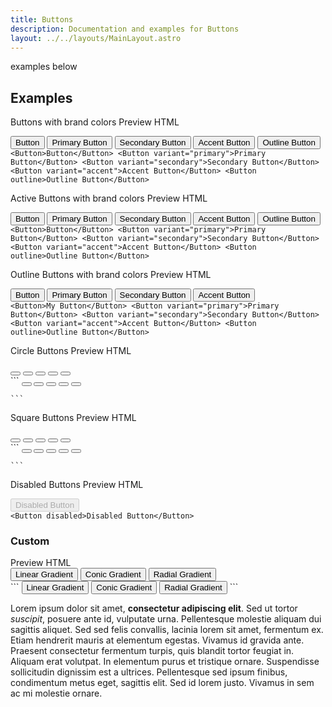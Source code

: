 ```yaml
---
title: Buttons
description: Documentation and examples for Buttons
layout: ../../layouts/MainLayout.astro
---
```



examples below

## Examples

Buttons with brand colors
<Tabs variant="lifted" size="large" client:visible>
  <Fragment slot="tab.1.active">Preview</Fragment>
  <Fragment slot="tab.2">HTML</Fragment>
  <Fragment slot="panel.1">
    <div class='flex gap-3'>
        <Button>Button</Button>
        <Button variant="primary">Primary Button</Button>
        <Button variant="secondary">Secondary Button</Button>
        <Button variant="accent">Accent Button</Button>
        <Button outline>Outline Button</Button>
    </div>
  </Fragment>
  <Fragment slot="panel.2">
    ```
    <Button>Button</Button>
    <Button variant="primary">Primary Button</Button>
    <Button variant="secondary">Secondary Button</Button>
    <Button variant="accent">Accent Button</Button>
    <Button outline>Outline Button</Button>
    ```
  </Fragment>
</Tabs>

Active Buttons with brand colors
<Tabs variant="lifted" size="large" client:visible>
  <Fragment slot="tab.1.active">Preview</Fragment>
  <Fragment slot="tab.2">HTML</Fragment>
  <Fragment slot="panel.1">
    <div class='flex gap-3'>
        <Button active>Button</Button>
        <Button active variant="primary">Primary Button</Button>
        <Button active variant="secondary">Secondary Button</Button>
        <Button active variant="accent">Accent Button</Button>
        <Button active outline>Outline Button</Button>
    </div>
  </Fragment>
  <Fragment slot="panel.2">
    ```
    <Button>Button</Button>
    <Button variant="primary">Primary Button</Button>
    <Button variant="secondary">Secondary Button</Button>
    <Button variant="accent">Accent Button</Button>
    <Button outline>Outline Button</Button>
    ```
  </Fragment>
</Tabs>

Outline Buttons with brand colors
<Tabs variant="lifted" size="large" client:visible>
  <Fragment slot="tab.1.active">Preview</Fragment>
  <Fragment slot="tab.2">HTML</Fragment>
  <Fragment slot="panel.1">
    <div class='flex gap-3'>
        <Button outline>Button</Button>
        <Button outline variant="primary">Primary Button</Button>
        <Button outline variant="secondary">Secondary Button</Button>
        <Button outline variant="accent">Accent Button</Button>
    </div>
  </Fragment>
  <Fragment slot="panel.2">
    ```
    <Button>My Button</Button>
    <Button variant="primary">Primary Button</Button>
    <Button variant="secondary">Secondary Button</Button>
    <Button variant="accent">Accent Button</Button>
    <Button outline>Outline Button</Button>
    ```
  </Fragment>
</Tabs>

Circle Buttons
<Tabs variant="lifted" size="large" client:visible>
  <Fragment slot="tab.1.active">Preview</Fragment>
  <Fragment slot="tab.2">HTML</Fragment>
  <Fragment slot="panel.1">
    <div class='flex gap-3'>
        <Button shape="circle"><svg xmlns="http://www.w3.org/2000/svg" class="h-6 w-6" fill="none" viewBox="0 0 24 24" stroke="currentColor"><path stroke-linecap="round" stroke-linejoin="round" stroke-width="2" d="M6 18L18 6M6 6l12 12" /></svg></Button>
        <Button shape="circle" variant="primary"><svg xmlns="http://www.w3.org/2000/svg" class="h-6 w-6" fill="none" viewBox="0 0 24 24" stroke="currentColor"><path stroke-linecap="round" stroke-linejoin="round" stroke-width="2" d="M6 18L18 6M6 6l12 12" /></svg></Button>
        <Button shape="circle" variant="secondary"><svg xmlns="http://www.w3.org/2000/svg" class="h-6 w-6" fill="none" viewBox="0 0 24 24" stroke="currentColor"><path stroke-linecap="round" stroke-linejoin="round" stroke-width="2" d="M6 18L18 6M6 6l12 12" /></svg></Button>
        <Button shape="circle" variant="accent"><svg xmlns="http://www.w3.org/2000/svg" class="h-6 w-6" fill="none" viewBox="0 0 24 24" stroke="currentColor"><path stroke-linecap="round" stroke-linejoin="round" stroke-width="2" d="M6 18L18 6M6 6l12 12" /></svg></Button>
        <Button outline shape="circle"><svg xmlns="http://www.w3.org/2000/svg" class="h-6 w-6" fill="none" viewBox="0 0 24 24" stroke="currentColor"><path stroke-linecap="round" stroke-linejoin="round" stroke-width="2" d="M6 18L18 6M6 6l12 12" /></svg></Button>
    </div>
  </Fragment>
  <Fragment slot="panel.2">
    ```
        <Button shape="circle"><svg xmlns="http://www.w3.org/2000/svg" class="h-6 w-6" fill="none" viewBox="0 0 24 24" stroke="currentColor"><path stroke-linecap="round" stroke-linejoin="round" stroke-width="2" d="M6 18L18 6M6 6l12 12" /></svg></Button>
        <Button shape="circle" variant="primary"><svg xmlns="http://www.w3.org/2000/svg" class="h-6 w-6" fill="none" viewBox="0 0 24 24" stroke="currentColor"><path stroke-linecap="round" stroke-linejoin="round" stroke-width="2" d="M6 18L18 6M6 6l12 12" /></svg></Button>
        <Button shape="circle" variant="secondary"><svg xmlns="http://www.w3.org/2000/svg" class="h-6 w-6" fill="none" viewBox="0 0 24 24" stroke="currentColor"><path stroke-linecap="round" stroke-linejoin="round" stroke-width="2" d="M6 18L18 6M6 6l12 12" /></svg></Button>
        <Button shape="circle" variant="accent"><svg xmlns="http://www.w3.org/2000/svg" class="h-6 w-6" fill="none" viewBox="0 0 24 24" stroke="currentColor"><path stroke-linecap="round" stroke-linejoin="round" stroke-width="2" d="M6 18L18 6M6 6l12 12" /></svg></Button>
        <Button outline shape="circle"><svg xmlns="http://www.w3.org/2000/svg" class="h-6 w-6" fill="none" viewBox="0 0 24 24" stroke="currentColor"><path stroke-linecap="round" stroke-linejoin="round" stroke-width="2" d="M6 18L18 6M6 6l12 12" /></svg></Button>

    ```
  </Fragment>
</Tabs>

Square Buttons
<Tabs variant="lifted" size="large" client:visible>
  <Fragment slot="tab.1.active">Preview</Fragment>
  <Fragment slot="tab.2">HTML</Fragment>
  <Fragment slot="panel.1">
    <div class='flex gap-3'>
        <Button shape="square"><svg xmlns="http://www.w3.org/2000/svg" class="h-6 w-6" fill="none" viewBox="0 0 24 24" stroke="currentColor"><path stroke-linecap="round" stroke-linejoin="round" stroke-width="2" d="M6 18L18 6M6 6l12 12" /></svg></Button>
        <Button shape="square" variant="primary"><svg xmlns="http://www.w3.org/2000/svg" class="h-6 w-6" fill="none" viewBox="0 0 24 24" stroke="currentColor"><path stroke-linecap="round" stroke-linejoin="round" stroke-width="2" d="M6 18L18 6M6 6l12 12" /></svg></Button>
        <Button shape="square" variant="secondary"><svg xmlns="http://www.w3.org/2000/svg" class="h-6 w-6" fill="none" viewBox="0 0 24 24" stroke="currentColor"><path stroke-linecap="round" stroke-linejoin="round" stroke-width="2" d="M6 18L18 6M6 6l12 12" /></svg></Button>
        <Button shape="square" variant="accent"><svg xmlns="http://www.w3.org/2000/svg" class="h-6 w-6" fill="none" viewBox="0 0 24 24" stroke="currentColor"><path stroke-linecap="round" stroke-linejoin="round" stroke-width="2" d="M6 18L18 6M6 6l12 12" /></svg></Button>
        <Button outline shape="square"><svg xmlns="http://www.w3.org/2000/svg" class="h-6 w-6" fill="none" viewBox="0 0 24 24" stroke="currentColor"><path stroke-linecap="round" stroke-linejoin="round" stroke-width="2" d="M6 18L18 6M6 6l12 12" /></svg></Button>
    </div>
  </Fragment>
  <Fragment slot="panel.2">
    ```
        <Button shape="square"><svg xmlns="http://www.w3.org/2000/svg" class="h-6 w-6" fill="none" viewBox="0 0 24 24" stroke="currentColor"><path stroke-linecap="round" stroke-linejoin="round" stroke-width="2" d="M6 18L18 6M6 6l12 12" /></svg></Button>
        <Button shape="square" variant="primary"><svg xmlns="http://www.w3.org/2000/svg" class="h-6 w-6" fill="none" viewBox="0 0 24 24" stroke="currentColor"><path stroke-linecap="round" stroke-linejoin="round" stroke-width="2" d="M6 18L18 6M6 6l12 12" /></svg></Button>
        <Button shape="square" variant="secondary"><svg xmlns="http://www.w3.org/2000/svg" class="h-6 w-6" fill="none" viewBox="0 0 24 24" stroke="currentColor"><path stroke-linecap="round" stroke-linejoin="round" stroke-width="2" d="M6 18L18 6M6 6l12 12" /></svg></Button>
        <Button shape="circle" variant="accent"><svg xmlns="http://www.w3.org/2000/svg" class="h-6 w-6" fill="none" viewBox="0 0 24 24" stroke="currentColor"><path stroke-linecap="round" stroke-linejoin="round" stroke-width="2" d="M6 18L18 6M6 6l12 12" /></svg></Button>
        <Button outline shape="square"><svg xmlns="http://www.w3.org/2000/svg" class="h-6 w-6" fill="none" viewBox="0 0 24 24" stroke="currentColor"><path stroke-linecap="round" stroke-linejoin="round" stroke-width="2" d="M6 18L18 6M6 6l12 12" /></svg></Button>

    ```
  </Fragment>
</Tabs>

Disabled Buttons
<Tabs variant="lifted" size="large" client:visible>
  <Fragment slot="tab.1.active">Preview</Fragment>
  <Fragment slot="tab.2">HTML</Fragment>
  <Fragment slot="panel.1">
    <div class='flex gap-3'>
        <Button disabled>Disabled Button</Button>
    </div>
  </Fragment>
  <Fragment slot="panel.2">
    ```
       <Button disabled>Disabled Button</Button>
    ```
  </Fragment>
</Tabs>

### Custom
<Tabs variant="lifted" size="large" client:visible>
  <Fragment slot="tab.1.active">Preview</Fragment>
  <Fragment slot="tab.2">HTML</Fragment>
  <Fragment slot="panel.1">
    <div class='flex gap-3'>
        <button className="btn btn-wide bg-gradient-to-r from-orange-500 to-pink-500 border border-transparent shadow text-white hover:to-pink-600 focus:outline-none focus:ring focus:ring-primary-500 focus:ring-offset-primary-500 focus:ring-2 focus:ring-offset-2">Linear Gradient</button>
        <button className="btn btn-wide border-none bg-conic-to-l from-yellow-500 via-purple-500 to-blue-500">Conic Gradient</button>
        <button className="btn btn-wide bg-radial-at-t from-gray-300 via-fuchsia-600 to-orange-600">Radial Gradient</button>
    </div>
  </Fragment>
  <Fragment slot="panel.2">
    ```
        <button className="btn btn-wide bg-gradient-to-r from-orange-500 to-pink-500 border border-transparent shadow text-white hover:to-pink-600 focus:outline-none focus:ring focus:ring-primary-500 focus:ring-offset-primary-500 focus:ring-2 focus:ring-offset-2">Linear Gradient</button>
        <button className="btn btn-wide border-none bg-conic-to-l from-yellow-500 via-purple-500 to-blue-500">Conic Gradient</button>
        <button className="btn btn-wide bg-radial-at-t from-gray-300 via-fuchsia-600 to-orange-600">Radial Gradient</button>
    ```
  </Fragment>
</Tabs>





Lorem ipsum dolor sit amet, **consectetur adipiscing elit**. Sed ut tortor _suscipit_, posuere ante id, vulputate urna. Pellentesque molestie aliquam dui sagittis aliquet. Sed sed felis convallis, lacinia lorem sit amet, fermentum ex. Etiam hendrerit mauris at elementum egestas. Vivamus id gravida ante. Praesent consectetur fermentum turpis, quis blandit tortor feugiat in. Aliquam erat volutpat. In elementum purus et tristique ornare. Suspendisse sollicitudin dignissim est a ultrices. Pellentesque sed ipsum finibus, condimentum metus eget, sagittis elit. Sed id lorem justo. Vivamus in sem ac mi molestie ornare.

